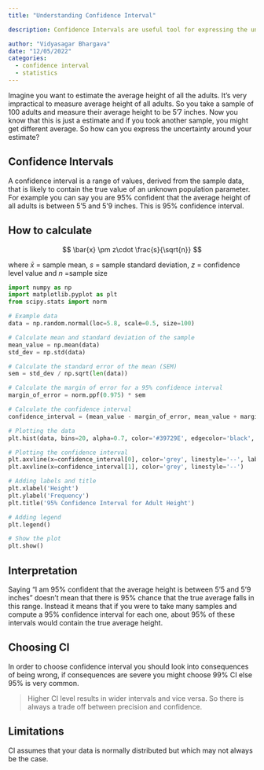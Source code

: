 ```yaml
---
title: "Understanding Confidence Interval"

description: Confidence Intervals are useful tool for expressing the uncertainity around an estimate.

author: "Vidyasagar Bhargava"
date: "12/05/2022"
categories:
  - confidence interval
  - statistics
---
```


Imagine you want to estimate the average height of all the adults. It's very impractical to measure average height of all adults. So you take a sample of 100 adults and measure their average height to be 5'7 inches. Now you know that this is just a estimate and if you took another sample, you might get different average. So how can you express the uncertainty around your estimate?

## Confidence Intervals

A confidence interval is a range of values, derived from the sample data, that is likely to contain the true value of an unknown population parameter. For example you can say you are 95% confident that the average height of all adults is between 5'5 and 5'9 inches. This is 95% confidence interval.

## How to calculate

$$
\bar{x} \pm z\cdot \frac{s}{\sqrt{n}}
$$

where $\bar{x}$ = sample mean, $s$ = sample standard deviation, $z$ = confidence level value and $n$ =sample size

```python
import numpy as np
import matplotlib.pyplot as plt
from scipy.stats import norm

# Example data
data = np.random.normal(loc=5.8, scale=0.5, size=100) 

# Calculate mean and standard deviation of the sample
mean_value = np.mean(data)
std_dev = np.std(data)

# Calculate the standard error of the mean (SEM)
sem = std_dev / np.sqrt(len(data))

# Calculate the margin of error for a 95% confidence interval
margin_of_error = norm.ppf(0.975) * sem

# Calculate the confidence interval
confidence_interval = (mean_value - margin_of_error, mean_value + margin_of_error)

# Plotting the data
plt.hist(data, bins=20, alpha=0.7, color='#39729E', edgecolor='black', label='Sample Data')

# Plotting the confidence interval
plt.axvline(x=confidence_interval[0], color='grey', linestyle='--', label='95% Confidence Interval')
plt.axvline(x=confidence_interval[1], color='grey', linestyle='--')

# Adding labels and title
plt.xlabel('Height')
plt.ylabel('Frequency')
plt.title('95% Confidence Interval for Adult Height')

# Adding legend
plt.legend()

# Show the plot
plt.show()
```

## Interpretation

Saying "I am 95% confident that the average height is between 5'5 and 5'9 inches" doesn't mean that there is 95% chance that the true average falls in this range. Instead it means that if you were to take many samples and compute a 95% confidence interval for each one, about 95% of these intervals would contain the true average height.

## Choosing CI

In order to choose confidence interval you should look into consequences of being wrong, if consequences are severe you might choose 99% CI else 95% is very common.

> Higher CI level results in wider intervals and vice versa. So there is always a trade off between precision and confidence.

## Limitations

CI assumes that your data is normally distributed but which may not always be the case.